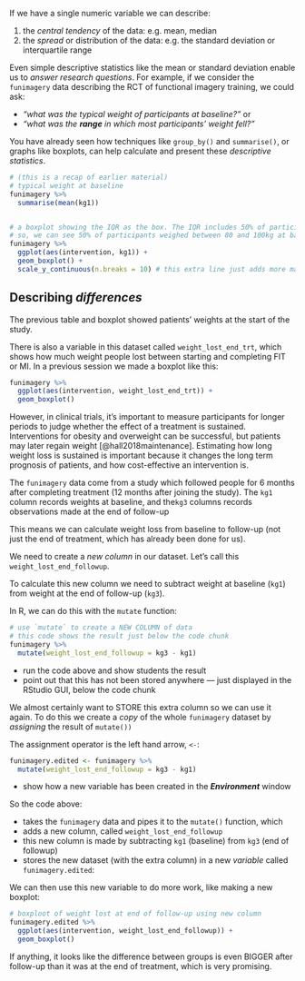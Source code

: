 If we have a single numeric variable we can describe:

1. the *central tendency* of the data: e.g. mean, median
2. the *spread* or distribution of the data: e.g. the standard deviation or interquartile range

Even simple descriptive statistics like the mean or standard deviation enable us to *answer research questions*. For example, if we consider the `funimagery` data describing the RCT of functional imagery training, we could ask:

- *"what was the typical weight of participants at baseline?"* or
- *"what was the **range** in which most participants' weight fell?"*

You have already seen how techniques like `group_by()` and `summarise()`, or graphs like boxplots, can help
calculate and present these *descriptive statistics*.


```r
# (this is a recap of earlier material)
# typical weight at baseline
funimagery %>%
  summarise(mean(kg1))


# a boxplot showing the IQR as the box. The IQR includes 50% of participants
# so, we can see 50% of participants weighed between 80 and 100kg at baseline
funimagery %>%
  ggplot(aes(intervention, kg1)) +
  geom_boxplot() +
  scale_y_continuous(n.breaks = 10) # this extra line just adds more marks on the y axis
```




## Describing *differences*

The previous table and boxplot showed patients' weights at the start of the study.

There is also a variable in this dataset called `weight_lost_end_trt`, which shows how much weight people lost
between starting and completing FIT or MI. In a previous session we made a boxplot like this:

```r
funimagery %>%
  ggplot(aes(intervention, weight_lost_end_trt)) +
  geom_boxplot()
```

However, in clinical trials, it's important to measure participants for longer periods to judge whether the effect of a treatment is sustained. Interventions for obesity and overweight can be successful, but patients may later regain weight [@hall2018maintenance]. Estimating how long weight loss is sustained is important because it changes the long term prognosis of patients, and how cost-effective an intervention is.

The `funimagery` data come from a study which followed people for 6 months after completing treatment
(12 months after joining the study). The `kg1` column records weights at baseline, and the`kg3` columns
records observations made at the end of follow-up


This means we can calculate weight loss from baseline to follow-up (not just the end of treatment, which has already been done for us).

We need to create a *new column* in our dataset. Let's call this `weight_lost_end_followup`.

To calculate this new column we need to subtract weight at baseline (`kg1`) from weight at the end of follow-up (`kg3`).

In R, we can do this with the `mutate` function:

```r
# use `mutate` to create a NEW COLUMN of data
# this code shows the result just below the code chunk
funimagery %>%
  mutate(weight_lost_end_followup = kg3 - kg1)
```


:::{.direction}

- run the code above and show students the result
- point out that this has not been stored anywhere — just displayed in the RStudio GUI, below the code chunk

:::


We almost certainly want to STORE this extra column so we can use it again.
To do this we create a *copy* of the whole `funimagery` dataset by *assigning*
the result of `mutate())`

The assignment operator is the left hand arrow, `<-`:

```r
funimagery.edited <- funimagery %>%
  mutate(weight_lost_end_followup = kg3 - kg1)
```


:::{.direction}

- show how a new variable has been created in the ***Environment*** window

:::


So the code above:

- takes the `funimagery` data and pipes it to the `mutate()` function, which
- adds a new column, called `weight_lost_end_followup`
- this new column is made by subtracting `kg1` (baseline) from `kg3` (end of followup)
- stores the new dataset (with the extra column) in a new *variable* called `funimagery.edited`:



We can then use this new variable to do more work, like making a new boxplot:

```r
# boxploot of weight lost at end of follow-up using new column
funimagery.edited %>%
  ggplot(aes(intervention, weight_lost_end_followup)) +
  geom_boxplot()
```

If anything, it looks like the difference between groups is even BIGGER after follow-up than it was at the end of treatment, which is very promising.
